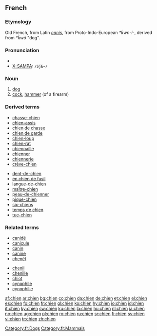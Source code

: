 {{see|chiên|chiến|chiền}}
==French==

===Etymology===
Old French, from Latin ''[[canis]]'', from Proto-Indo-European ''*ḱwn-i-'', derived from ''*ḱwō'' "dog".

===Pronunciation===
*{{IPA|/ʃjɛ̃/}}
*[[w:X-SAMPA|X-SAMPA]]: <tt> /SjE~/</tt>
<!-- There is a French SAMPA, but it uses e~ for nasal vowels -->

===Noun===
{{fr-noun|m|s|chienne}}

# [[dog]]
# [[cock]], [[hammer]] (of a firearm)

===Derived terms===
{{top2}}
*[[chasse-chien]]
*[[chien-assis]]
*[[chien de chasse]]
*[[chien de garde]]
*[[chien-loup]]
*[[chien-rat]]
*[[chiennaille]]
*[[chienner]]
*[[chiennerie]]
*[[crève-chien]]
{{mid2}}
*[[dent-de-chien]]
*[[en chien de fusil]]
*[[langue-de-chien]]
*[[maître-chien]]
*[[peau-de-chienner]]
*[[pique-chien]]
*[[six-chiens]]
*[[temps de chien]]
*[[tue-chien]]
{{bottom}}

===Related terms===
{{top2}}
*[[canidé]]
*[[canicule]]
*[[canin]]
*[[canine]]
*[[chenêt]]
{{mid2}}
*[[chenil]]
*[[chenille]]
*[[chiot]]
*[[cynophile]]
*[[cynophilie]]
{{bottom}}

[[Category:fr:Dogs]]
[[Category:fr:Mammals]]

[[af:chien]]
[[ar:chien]]
[[bg:chien]]
[[co:chien]]
[[da:chien]]
[[de:chien]]
[[et:chien]]
[[el:chien]]
[[es:chien]]
[[fo:chien]]
[[fr:chien]]
[[gl:chien]]
[[ko:chien]]
[[hy:chien]]
[[io:chien]]
[[id:chien]]
[[it:chien]]
[[ky:chien]]
[[sw:chien]]
[[ku:chien]]
[[la:chien]]
[[hu:chien]]
[[nl:chien]]
[[ja:chien]]
[[no:chien]]
[[ug:chien]]
[[pl:chien]]
[[ro:chien]]
[[ru:chien]]
[[sr:chien]]
[[fi:chien]]
[[sv:chien]]
[[vi:chien]]
[[tr:chien]]
[[zh:chien]]
